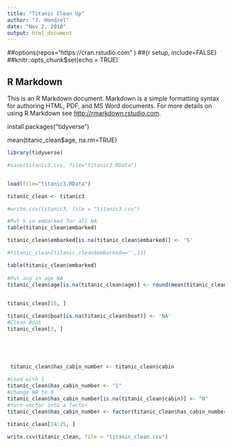 ```yaml
---
title: "Titanic Clean Up"
author: "J. Handzel"
date: "Nov 2, 2018"
output: html_document
---
```

##options(repos="https://cran.rstudio.com" )
##{r setup, include=FALSE}
##knitr::opts_chunk$set(echo = TRUE)


## R Markdown

This is an R Markdown document. Markdown is a simple formatting syntax for authoring HTML, PDF, and MS Word documents. For more details on using R Markdown see <http://rmarkdown.rstudio.com>.

install.packages("tidyverse")

mean(titanic_clean$age, na.rm=TRUE)



```r
library(tidyverse)

#save(titanic3.cvs, file="titanic3.RData")


load(file="titanic3.RData")

titanic_clean <- titanic3

#write.csv(titanic3, file = "titanic3.csv")

#Put S in embarked for all NA
table(titanic_clean$embarked)

titanic_clean$embarked[is.na(titanic_clean$embarked)] <- 'S'

#titanic_clean[titanic_clean$embarked=='',11]

table(titanic_clean$embarked)
              
#Put avg in age NA
titanic_clean$age[is.na(titanic_clean$age)] <- round(mean(titanic_clean$age, na.rm = TRUE))

 
titanic_clean[16, ]

titanic_clean$boat[is.na(titanic_clean$boat)] <- 'NA'
#Clean Boat
titanic_clean[3, ]


  

  
 titanic_clean$has_cabin_number <- titanic_clean$cabin
 
#Load with 1
titanic_clean$has_cabin_number <- "1"
#change NA to 0 
titanic_clean$has_cabin_number[is.na(titanic_clean$cabin)] <- "0"
#turn vector into a factor
titanic_clean$has_cabin_number <- factor(titanic_clean$has_cabin_number)
 
titanic_clean[24:25, ]

write.csv(titanic_clean, file = "titanic_clean.csv")



  
  
  
  
  
  
  

  

  
```


